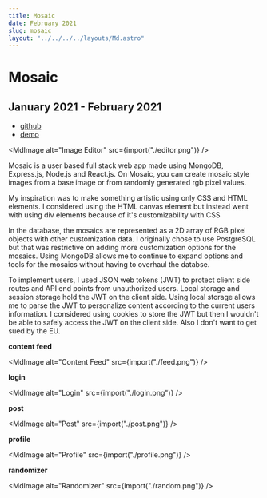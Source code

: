 ```yaml
---
title: Mosaic
date: February 2021
slug: mosaic
layout: "../../../../layouts/Md.astro"
---
```



# Mosaic

## January 2021 - February 2021

- [github](https://github.com/ec965/mosaic)
- [demo](https://mosaiorama.herokuapp.com/)

<MdImage alt="Image Editor" src={import("./editor.png")} />

Mosaic is a user based full stack web app made using MongoDB, Express.js,
Node.js and React.js. On Mosaic, you can create mosaic style images from a base
image or from randomly generated rgb pixel values.

My inspiration was to make something artistic using only CSS and HTML elements.
I considered using the HTML canvas element but instead went with using div
elements because of it's customizability with CSS

In the database, the mosaics are represented as a 2D array of RGB pixel objects
with other customization data. I originally chose to use PostgreSQL but that was
restrictive on adding more customization options for the mosaics. Using MongoDB
allows me to continue to expand options and tools for the mosaics without having
to overhaul the databse.

To implement users, I used JSON web tokens (JWT) to protect client side routes
and API end points from unauthorized users. Local storage and session storage
hold the JWT on the client side. Using local storage allows me to parse the JWT
to personalize content according to the current users information. I considered
using cookies to store the JWT but then I wouldn't be able to safely access the
JWT on the client side. Also I don't want to get sued by the EU.

**content feed**

<MdImage alt="Content Feed" src={import("./feed.png")} />

**login**

<MdImage alt="Login" src={import("./login.png")} />

**post**

<MdImage alt="Post" src={import("./post.png")} />

**profile**

<MdImage alt="Profile" src={import("./profile.png")} />

**randomizer**

<MdImage alt="Randomizer" src={import("./random.png")} />
